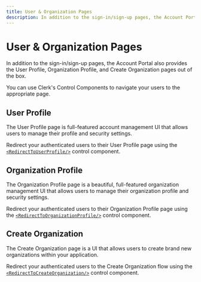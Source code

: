 ```yaml
---
title: User & Organization Pages
description: In addition to the sign-in/sign-up pages, the Account Portal also provides the User Profile, Organization Profile and Create Organization flow out of the box. 
---
```


# User & Organization Pages

In addition to the sign-in/sign-up pages, the Account Portal also provides the User Profile, Organization Profile, and Create Organization pages out of the box. 

You can use Clerk's Control Components to navigate your users to the appropriate page.


## User Profile


The User Profile page is full-featured account management UI that allows users to manage their profile and security settings. 

<Images 
  width={3248}
  height={1716}
  src="/docs/images/account-portal/account_portal_user_profile.png"
  alt="User Profile in Account Portal"
/>


Redirect your authenticated users to their User Profile page using the [`<RedirectToUserProfile/>`](/docs/components/control/redirect-to-userprofile) control component.


## Organization Profile

The Organization Profile page is a beautiful, full-featured organization management UI that allows users to manage their organization profile and security settings.

<Images 
  width={3248}
  height={1716}
  src="/docs/images/account-portal/account_portal_org_profile.png"
  alt="Organization Profile in Account Portal"
/>


Redirect your authenticated users to their Organization Profile page using the [`<RedirectToOrganizationProfile/>`](/docs/components/control/redirect-to-organizationprofile) control component.



## Create Organization

The Create Organization page is a UI that allows users to create brand new organizations within your application.

<Images 
  width={3248}
  height={1716}
  src="/docs/images/account-portal/account_portal_create_org.png"
  alt="Create Organization flow in Account Portal"
/>

 Redirect your authenticated users to the Create Organization flow using the [`<RedirectToCreateOrganization/>`](/docs/components/control/redirect-to-createorganization) control component.


